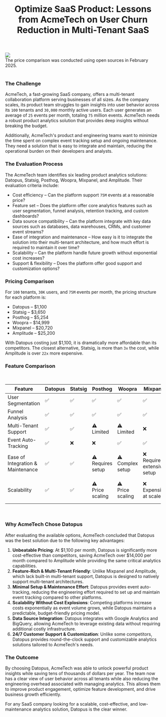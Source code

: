 ﻿---
title: "Optimize SaaS Product: Lessons from AcmeTech on User Churn Reduction in Multi-Tenant SaaS"
publishedAt: "2025-02-27"
summary: "AcmeTech, a fast-growing SaaS company, offers a multi-tenant collaboration platform serving businesses of all sizes. As the company scales, its product team struggles to gain insights into user behavior across its 100 tenants and 30,000 monthly active users. Each user generates an average of 25 events per month, totaling 75 million events. AcmeTech needs a robust product analytics solution that provides deep insights without breaking the budget."
image: "https://datopus.blob.core.windows.net/case-studies/the-company-is-looking-for-ways-to-reduce-user-churn-in-their-multi-tenant-saas-product.svg"
---

<div class="flex justify-center">
    <img class="blog-image" src="https://datopus.blob.core.windows.net/case-studies/the-company-is-looking-for-ways-to-reduce-user-churn-in-their-multi-tenant-saas-product.svg" />
</div>
<div class="text-center">The price comparison was conducted using open sources in February 2025.</div>
<br/>

### The Challenge

AcmeTech, a fast-growing SaaS company, offers a multi-tenant collaboration platform serving businesses of all sizes. As the company scales, its product team struggles to gain insights into user behavior across its <code>100</code> tenants and <code>30,000</code> monthly active users. Each user generates an average of <code>25</code> events per month, totaling <code>75</code> million events. AcmeTech needs a robust product analytics solution that provides deep insights without breaking the budget.

Additionally, AcmeTech's product and engineering teams want to minimize the time spent on complex event tracking setup and ongoing maintenance. They need a solution that is easy to integrate and maintain, reducing the operational burden on their developers and analysts.

### The Evaluation Process

The AcmeTech team identifies six leading product analytics solutions: Datopus, Statsig, Posthog, Woopra, Mixpanel, and Amplitude. Their evaluation criteria include:

- Cost efficiency – Can the platform support <code>75M</code> events at a reasonable price?
- Feature set – Does the platform offer core analytics features such as user segmentation, funnel analysis, retention tracking, and custom dashboards?
- Data source compatibility – Can the platform integrate with key data sources such as databases, data warehouses, CRMs, and customer event streams?
- Ease of integration and maintenance – How easy is it to integrate the solution into their multi-tenant architecture, and how much effort is required to maintain it over time?
- Scalability – Can the platform handle future growth without exponential cost increases?
- Support & flexibility – Does the platform offer good support and customization options?

### Pricing Comparison

For <code>100</code> tenants, <code>30K</code> users, and <code>75M</code> events per month, the pricing structure for each platform is:

- Datopus – $1,100
- Statsig – $3,650
- Posthog – $5,254
- Woopra – $14,999
- Mixpanel – $20,720
- Amplitude – $25,200

With Datopus costing just $1,100, it is dramatically more affordable than its competitors. The closest alternative, Statsig, is more than <code>3x</code> the cost, while Amplitude is over <code>22x</code> more expensive.

### Feature Comparison
<br/>
<div class="overflow-x-auto">
    <table class="w-full text-base border border-gray-300 bg-white rounded-lg">
      <thead>
        <tr>
          <th>Feature</th>
          <th>Datopus</th>
          <th>Statsig</th>
          <th>Posthog</th>
          <th>Woopra</th>
          <th>Mixpanel</th>
          <th>Amplitude</th>
        </tr>
      </thead>
      <tbody>
        <tr>
          <td>User Segmentation</td>
          <td>✅</td>
          <td>✅</td>
          <td>✅</td>
          <td>✅</td>
          <td>✅</td>
          <td>✅</td>
        </tr>
        <tr>
          <td>Funnel Analysis</td>
          <td>✅</td>
          <td>✅</td>
          <td>✅</td>
          <td>✅</td>
          <td>✅</td>
          <td>✅</td>
        </tr>
        <tr>
          <td>Multi-Tenant Support</td>
          <td>✅</td>
          <td>✅</td>
          <td>⚠️<br/>Limited</td>
          <td>⚠️<br/>Limited</td>
          <td>❌</td>
          <td>❌</td>
        </tr>
        <tr>
          <td>Event Auto-Tracking</td>
          <td>✅</td>
          <td>❌</td>
          <td>❌</td>
          <td>✅</td>
          <td>✅</td>
          <td>✅</td>
        </tr>
        <tr>
          <td>Ease of Integration & Maintenance</td>
          <td>✅</td>
          <td>✅</td>
          <td>⚠️<br/>Requires setup</td>
          <td>⚠️<br/>Complex setup</td>
          <td>❌<br/>Requires extensive setup</td>
          <td>❌<br/>Very complex setup</td>
        </tr>
        <tr>
          <td>Scalability</td>
          <td>✅</td>
          <td>✅</td>
          <td>⚠️<br/>Price scaling</td>
          <td>⚠️<br/>Price scaling</td>
          <td>❌<br/>Expensive at scale</td>
          <td>❌<br/>Very expensive at scale</td>
        </tr>
      </tbody>
    </table>
</div>
<br/>

### Why AcmeTech Chose Datopus

After evaluating the available options, AcmeTech concluded that Datopus was the best solution due to the following key advantages:

1. **Unbeatable Pricing**: At $1,100 per month, Datopus is significantly more cost-effective than competitors, saving AcmeTech over $14,000 per month compared to Amplitude while providing the same critical analytics capabilities.
2. **Feature-Rich & Multi-Tenant Friendly**: Unlike Mixpanel and Amplitude, which lack built-in multi-tenant support, Datopus is designed to natively support multi-tenant architectures.
3. **Minimal Setup & Maintenance Effort**: Datopus provides event auto-tracking, reducing the engineering effort required to set up and maintain event tracking compared to other platforms.
4. **Scalability Without Cost Explosions**: Competing platforms increase costs exponentially as event volume grows, while Datopus maintains a predictable, budget-friendly pricing model.
5. **Data Source Integration**: Datopus integrates with Google Analytics and BigQuery, allowing AcmeTech to leverage existing data without requiring additional costly infrastructure.
6. **24/7 Customer Support & Customization**: Unlike some competitors, Datopus provides round-the-clock support and customizable analytics solutions tailored to AcmeTech's needs.

### The Outcome

By choosing Datopus, AcmeTech was able to unlock powerful product insights while saving tens of thousands of dollars per year. The team now has a clear view of user behavior across all tenants while also reducing the engineering overhead associated with managing analytics. This allows them to improve product engagement, optimize feature development, and drive business growth efficiently.

For any SaaS company looking for a scalable, cost-effective, and low-maintenance analytics solution, Datopus is the clear winner.
